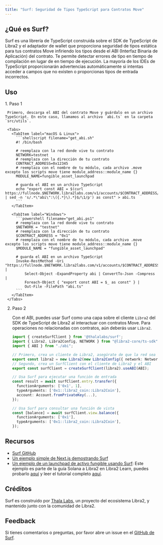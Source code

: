```yaml
---
title: "Surf: Seguridad de Tipos TypeScript para Contratos Move"
---
```



## ¿Qué es Surf?

Surf es una librería de TypeScript construida sobre el SDK de TypeScript de Libra2 y el adaptador de wallet que proporciona seguridad de tipos estática para tus contratos Move infiriendo los tipos desde el ABI (Interfaz Binaria de Aplicación) del contrato. Te permite detectar errores de tipo en tiempo de compilación en lugar de en tiempo de ejecución. La mayoría de los IDEs de TypeScript proporcionarán advertencias automáticamente si intentas acceder a campos que no existen o proporcionas tipos de entrada incorrectos.

## Uso

<Steps>
  1. Paso 1

     Primero, descarga el ABI del contrato Move y guárdalo en un archivo TypeScript. En este caso, llamamos al archivo `abi.ts` en la carpeta `src/utils`.

     <Tabs>
       <TabItem label="macOS & Linux">
         ```shellscript filename="get_abi.sh"
         #! /bin/bash

         # reemplaza con la red donde vive tu contrato
         NETWORK=testnet
         # reemplaza con la dirección de tu contrato
         CONTRACT_ADDRESS=0x12345
         # reemplaza con el nombre de tu módulo, cada archivo .move excepto los scripts move tiene module_address::module_name {}
         MODULE_NAME=fungible_asset_launchpad

         # guarda el ABI en un archivo TypeScript
         echo "export const ABI = $(curl https://fullnode.$NETWORK.libra2labs.com/v1/accounts/$CONTRACT_ADDRESS/module/$MODULE_NAME | sed -n 's/.*\"abi\":\({.*}\).*}$/\1/p') as const" > abi.ts
         ```
       </TabItem>

       <TabItem label="Windows">
         ```powershell filename="get_abi.ps1"
         # reemplaza con la red donde vive tu contrato
         $NETWORK = "testnet"
         # reemplaza con la dirección de tu contrato
         $CONTRACT_ADDRESS = "0x1"
         # reemplaza con el nombre de tu módulo, cada archivo .move excepto los scripts move tiene module_address::module_name {}
         $MODULE_NAME = "fungible_asset_launchpad"

         # guarda el ABI en un archivo TypeScript
         Invoke-RestMethod -Uri "https://fullnode.$NETWORK.libra2labs.com/v1/accounts/$CONTRACT_ADDRESS/module/$MODULE_NAME" |
             Select-Object -ExpandProperty abi | ConvertTo-Json -Compress |
             Foreach-Object { "export const ABI = $_ as const" } |
             Out-File -FilePath "abi.ts"
         ```
       </TabItem>
     </Tabs>

  2. Paso 2

     Con el ABI, puedes usar Surf como una capa sobre el cliente `Libra2` del SDK de TypeScript de Libra2 al interactuar con contratos Move. Para operaciones no relacionadas con contratos, aún deberás usar `Libra2`.

     ```typescript filename="src/utils/libra2.ts"
     import { createSurfClient } from '@thalalabs/surf';
     import { Libra2, Libra2Config, NETWORK } from "@libra2-core/ts-sdk";
     import { ABI } from "./abi";

     // Primero, crea un cliente de Libra2, asegúrate de que la red sea la misma donde vive el contrato
     export const libra2 = new Libra2(new Libra2Config({ network: Network.DEVNET }));
     // Segundo, crea un SurfClient con el cliente de Libra2 y el ABI
     export const surfClient = createSurfClient(libra2).useABI(ABI);

     // Usa Surf para ejecutar una función de entrada
     const result = await surfClient.entry.transfer({
       functionArguments: ['0x1', 1],
       typeArguments: ['0x1::libra2_coin::Libra2Coin'],
       account: Account.fromPrivateKey(...),
     });

     // Usa Surf para consultar una función de vista
     const [balance] = await surfClient.view.balance({
       functionArguments: ['0x1'],
       typeArguments: ['0x1::libra2_coin::Libra2Coin'],
     });
     ```
</Steps>

## Recursos

- [Surf GitHub](https://github.com/ThalaLabs/surf)
- [Un ejemplo simple de Next.js demostrando Surf](https://github.com/ThalaLabs/surf/tree/main/example)
- [Un ejemplo de un launchpad de activo fungible usando Surf](https://github.com/libra2org/move-by-examples/tree/main/fungible-asset-launchpad): Este ejemplo es parte de la guía Solana a Libra2 en Libra2 Learn, puedes probarlo [aquí](https://fungible-asset-launchpad.vercel.app/) y leer el tutorial completo [aquí](https://learn.libra2labs.com/en/tutorials/aptogotchi-intermediate/fungible-assets?workshop=solana-to-libra2).

## Créditos

Surf es construido por [Thala Labs](https://thala.fi/), un proyecto del ecosistema Libra2, y mantenido junto con la comunidad de Libra2.

## Feedback

Si tienes comentarios o preguntas, por favor abre un issue en el [GitHub de Surf](https://github.com/ThalaLabs/surf/issues).
